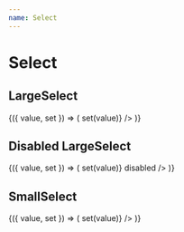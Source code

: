 ```yaml
---
name: Select
---
```



# Select

## LargeSelect

<Playground>
  <Value>
    {({ value, set }) => (
      <LargeSelect
        options={[
          {
            text: "Most Recent",
            value: "mostRecent",
          },
          {
            text: "Price",
            value: "price",
          },
          {
            text: "Estimate",
            value: "estimate",
          },
        ]}
        selected={value}
        onSelect={value => set(value)}
      />
    )}
  </Value>
</Playground>

## Disabled LargeSelect

<Playground>
  <Value>
    {({ value, set }) => (
      <LargeSelect
        options={[
          {
            text: "Most Recent",
            value: "mostRecent",
          },
          {
            text: "Price",
            value: "price",
          },
          {
            text: "Estimate",
            value: "estimate",
          },
        ]}
        selected={value}
        onSelect={value => set(value)}
        disabled
      />
    )}
  </Value>
</Playground>

## SmallSelect

<Playground>
  <Value>
    {({ value, set }) => (
      <SmallSelect
        options={[
          {
            text: "Most Recent",
            value: "mostRecent",
          },
          {
            text: "Price",
            value: "price",
          },
          {
            text: "Estimate",
            value: "estimate",
          },
        ]}
        selected={value}
        onSelect={value => set(value)}
      />
    )}
  </Value>
</Playground>
